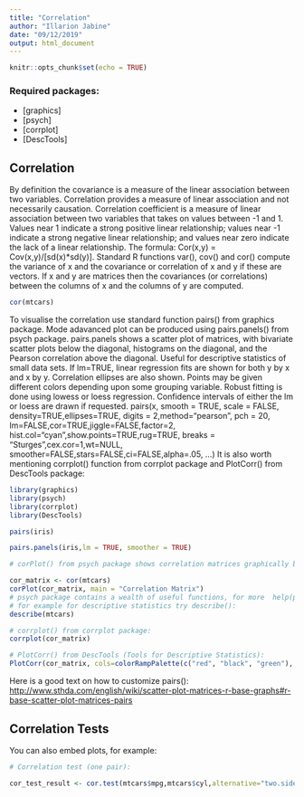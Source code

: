 ---
title: "Correlation"
author: "Illarion Jabine"
date: "09/12/2019"
output: html_document
---

```{r setup, include=FALSE}
knitr::opts_chunk$set(echo = TRUE)
```

### Required packages:

* [graphics]
* [psych]
* [corrplot]
* [DescTools]

## Correlation

By definition the covariance is a measure of the linear association between two variables. Correlation provides a measure of linear association and not necessarily causation. Correlation coefficient is a measure of linear association between two variables that takes on values between -1 and 1. Values near 1 indicate a strong positive linear relationship; values near -1 indicate a strong negative linear relationship; and values near zero indicate the lack of a linear relationship. The formula: Cor(x,y) = Cov(x,y)/[sd(x)*sd(y)].
Standard R functions var(), cov() and cor() compute the variance of x and the covariance or correlation of x and y if these are vectors. If x and y are matrices then the covariances (or correlations) between the columns of x and the columns of y are computed.

```{r correlation calculation}
cor(mtcars)
```

To visualise the correlation use standard function pairs() from graphics package. Mode adavanced plot can be produced using pairs.panels() from psych package.  pairs.panels shows a scatter plot of matrices, with bivariate scatter plots below the diagonal, histograms on the diagonal, and the Pearson correlation above the diagonal. Useful for descriptive statistics of small data sets. If lm=TRUE, linear regression fits are shown for both y by x and x by y. Correlation ellipses are also shown. Points may be given different colors depending upon some grouping variable. Robust fitting is done using lowess or loess regression. Confidence intervals of either the lm or loess are drawn if requested.
pairs(x, smooth = TRUE, scale = FALSE, density=TRUE,ellipses=TRUE,
     digits = 2,method="pearson", pch = 20, lm=FALSE,cor=TRUE,jiggle=FALSE,factor=2, 
     hist.col="cyan",show.points=TRUE,rug=TRUE, breaks = "Sturges",cex.cor=1,wt=NULL,
     smoother=FALSE,stars=FALSE,ci=FALSE,alpha=.05, ...)
It is also worth mentioning corrplot() function from corrplot package and PlotCorr() from DescTools package:

```{r correlation plots, echo=TRUE, message=FALSE, warning=FALSE}
library(graphics)
library(psych)
library(corrplot)
library(DescTools)

pairs(iris)

pairs.panels(iris,lm = TRUE, smoother = TRUE)

# corPlot() from psych package shows correlation matrices graphically by using the image function to emphasize structure:

cor_matrix <- cor(mtcars)
corPlot(cor_matrix, main = "Correlation Matrix")
# psych package contains a wealth of useful functions, for more  help(package="psych"):
# for example for descriptive statistics try describe():
describe(mtcars)

# corrplot() from corrplot package:
corrplot(cor_matrix)

# PlotCorr() from DescTools (Tools for Descriptive Statistics):
PlotCorr(cor_matrix, cols=colorRampPalette(c("red", "black", "green"), space = "rgb")(20))

```

Here is a good text on how to customize pairs(): <http://www.sthda.com/english/wiki/scatter-plot-matrices-r-base-graphs#r-base-scatter-plot-matrices-pairs>


## Correlation Tests

You can also embed plots, for example:

```{r correlation tests, echo=FALSE}
# Correlation test (one pair):

cor_test_result <- cor.test(mtcars$mpg,mtcars$cyl,alternative="two.sided",method="pearson",conf.level = 0.95)


```
